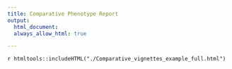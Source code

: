 ```yaml
---
title: Comparative Phenotype Report
output:
  html_document:
  always_allow_html: true

---
```

<style type="text/css">
.main-container {
  max-width: 90%;
  margin-left: auto;
  margin-right: auto;
}
</style>


`r htmltools::includeHTML("./Comparative_vignettes_example_full.html")`


